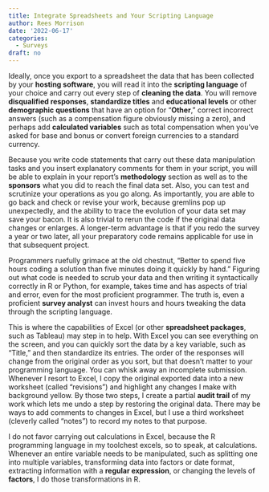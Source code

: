 ```yaml
---
title: Integrate Spreadsheets and Your Scripting Language
author: Rees Morrison
date: '2022-06-17'
categories:
  - Surveys
draft: no
---
```


Ideally, once you export to a spreadsheet the data that has been collected by your **hosting software**, you will read it into the **scripting language** of your choice and carry out every step of **cleaning the data**.  You will remove **disqualified responses**, **standardize titles** and **educational levels** or other **demographic questions** that have an option for “**Other**,” correct incorrect answers (such as a compensation figure obviously missing a zero), and perhaps add **calculated variables** such as total compensation when you’ve asked for base and bonus or convert foreign currencies to a standard currency.  

Because you write code statements that carry out these data manipulation tasks and you insert explanatory comments for them in your script, you will be able to explain in your report’s **methodology** section as well as to the **sponsors** what you did to reach the final data set.  Also, you can test and scrutinize your operations as you go along.  As importantly, you are able to go back and check or revise your work, because gremlins pop up unexpectedly, and the ability to trace the evolution of your data set may save your bacon.  It is also trivial to rerun the code if the original data changes or enlarges.  A longer-term advantage is that if you redo the survey a year or two later, all your preparatory code remains applicable for use in that subsequent project.

Programmers ruefully grimace at the old chestnut, “Better to spend five hours coding a solution than five minutes doing it quickly by hand.”  Figuring out what code is needed to scrub your data and then writing it syntactically correctly in R or Python, for example, takes time and has aspects of trial and error, even for the most proficient programmer.  The truth is, even a proficient **survey analyst** can invest hours and hours tweaking the data through the scripting language.

This is where the capabilities of Excel (or other **spreadsheet packages**, such as Tableau) may step in to help.  With Excel you can see everything on the screen, and you can quickly sort the data by a key variable, such as “Title,” and then standardize its entries.  The order of the responses will change from the original order as you sort, but that doesn’t matter to your programming language.  You can whisk away an incomplete submission.  Whenever I resort to Excel, I copy the original exported data into a new worksheet (called “revisions”) and highlight any changes I make with background yellow.  By those two steps, I create a partial **audit trail** of my work which lets me undo a step by restoring the original data.  There may be ways to add comments to changes in Excel, but I use a third worksheet (cleverly called “notes”) to record my notes to that purpose.

I do not favor carrying out calculations in Excel, because the R programming language in my toolchest excels, so to speak, at calculations.  Whenever an entire variable needs to be manipulated, such as splitting one into multiple variables, transforming data into factors or date format, extracting information with a **regular expression**, or changing the levels of **factors**, I do those transformations in R.
